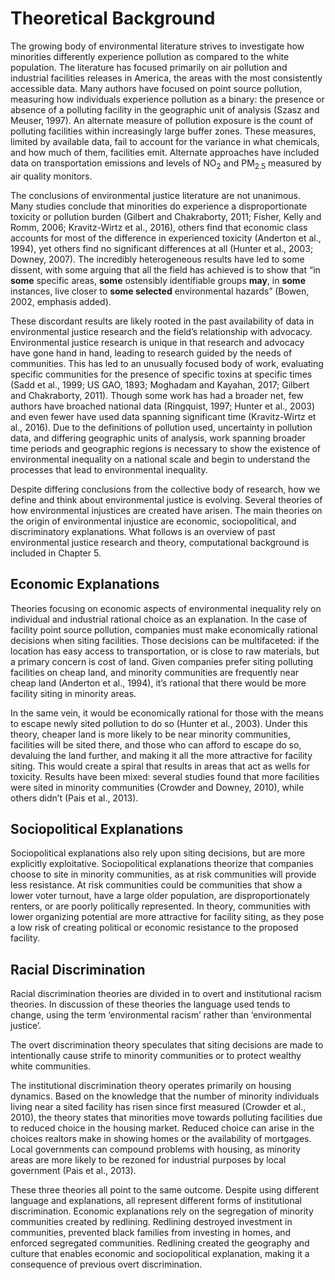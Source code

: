 # Theoretical Background {#env_justice}

The growing body of environmental literature strives to investigate how minorities differently experience pollution as compared to the white population. The literature has focused primarily on air pollution and industrial facilities releases in America, the areas with the most consistently accessible data. Many authors have focused on point source pollution, measuring how individuals experience pollution as a binary: the presence or absence of a polluting facility in the geographic unit of analysis (Szasz and Meuser, 1997). An alternate measure of pollution exposure is the count of polluting facilities within increasingly large buffer zones. These measures, limited by available data, fail to account for the variance in what chemicals, and how much of them, facilities emit. Alternate approaches have included data on transportation emissions and  levels of NO~2~ and PM~2.5~ measured by air quality monitors. 

The conclusions of environmental justice literature are not unanimous. Many studies conclude that minorities do experience a disproportionate toxicity or pollution burden (Gilbert and Chakraborty, 2011; Fisher, Kelly and Romm, 2006; Kravitz-Wirtz et al., 2016), others find that economic class accounts for most of the difference in experienced toxicity (Anderton et al., 1994), yet others find no significant differences at all (Hunter et al., 2003; Downey, 2007). The incredibly heterogeneous results have led to some dissent, with some arguing that all the field has achieved is to show that "in **some** specific areas, **some** ostensibly identifiable groups **may**, in **some** instances, live closer to **some selected** environmental hazards" (Bowen, 2002, emphasis added).

These discordant results are likely rooted in the past availability of data in environmental justice research and the field's relationship with advocacy. Environmental justice research is unique in that research and advocacy have gone hand in hand, leading to research guided by the needs of communities. This has led to an unusually focused body of work, evaluating specific communities for the presence of specific toxins at specific times (Sadd et al., 1999; US GAO, 1893; Moghadam and Kayahan, 2017; Gilbert and Chakraborty, 2011). Though some work has had a broader net, few authors have broached national data (Ringquist, 1997; Hunter et al., 2003) and even fewer have used data spanning significant time (Kravitz-Wirtz et al., 2016). Due to the definitions of pollution used, uncertainty in pollution data, and differing geographic units of analysis, work spanning broader time periods and geographic regions is necessary to show the existence of environmental inequality on a national scale and begin to understand the processes that lead to environmental inequality.

Despite differing conclusions from the collective body of research, how we define and think about environmental justice is evolving. Several theories of how environmental injustices are created have arisen. The main theories on the origin of environmental injustice are economic, sociopolitical, and discriminatory explanations. What follows is an overview of past environmental justice research and theory, computational background is included in Chapter 5.

## Economic Explanations

Theories focusing on economic aspects of environmental inequality rely on individual and industrial rational choice as an explanation. In the case of facility point source pollution, companies must make economically rational decisions when siting facilities. Those decisions can be multifaceted: if the location has easy access to transportation, or is close to raw materials, but a primary concern is cost of land. Given companies prefer siting polluting facilities on cheap land, and minority communities are frequently near cheap land (Anderton et al., 1994), it's rational that there would be more facility siting in minority areas. 

In the same vein, it would be economically rational for those with the means to escape newly sited pollution to do so (Hunter et al., 2003). Under this theory, cheaper land is more likely to be near minority communities, facilities will be sited there, and those who can afford to escape do so, devaluing the land further, and making it all the more attractive for facility siting. This would create a spiral that results in areas that act as wells for toxicity. Results have been mixed: several studies found that more facilities were sited in minority communities (Crowder and Downey, 2010), while others didn't (Pais et al., 2013). 

## Sociopolitical Explanations

Sociopolitical explanations also rely upon siting decisions, but are more explicitly exploitative. Sociopolitical explanations theorize that companies choose to site in minority communities, as at risk communities will provide less resistance. At risk communities could be communities that  show a lower voter turnout, have a large older population, are disproportionately renters, or are poorly politically represented. In theory, communities with lower organizing potential are more attractive for facility siting, as they pose a low risk of creating political or economic resistance to the proposed facility. 

## Racial Discrimination

Racial discrimination theories are divided in to overt and institutional racism theories. In discussion of these theories the language used tends to change, using the term 'environmental racism' rather than 'environmental justice'. 

The overt discrimination theory speculates that siting decisions are made to intentionally cause strife to minority communities or to protect wealthy white communities. 

The institutional discrimination theory operates primarily on housing dynamics. Based on the knowledge that the number of minority individuals living near a sited facility has risen since first measured (Crowder et al., 2010), the theory states that minorities move towards polluting facilities due to reduced choice in the housing market. Reduced choice can arise in the choices realtors make in showing homes or the availability of mortgages. Local governments can compound problems with housing, as minority areas are more likely to be rezoned for industrial purposes by local government (Pais et al., 2013). 


These three theories all point to the same outcome. Despite using different language and explanations, all represent different forms of institutional discrimination. Economic explanations rely on the segregation of minority communities created by redlining. Redlining destroyed investment in communities, prevented black families from investing in homes, and enforced segregated communities. Redlining created the geography and culture that enables economic and sociopolitical explanation, making it a consequence of previous overt discrimination. 